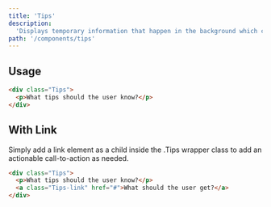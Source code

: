 ```yaml
---
title: 'Tips'
description:
  'Displays temporary information that happen in the background which can be dismissed by the user.'
path: '/components/tips'
---
```


## Usage

```html preview=true size=compact
<div class="Tips">
  <p>What tips should the user know?</p>
</div>
```

## With Link

Simply add a link element as a child inside the .Tips wrapper class to add an actionable
call-to-action as needed.

```html preview=true size=compact
<div class="Tips">
  <p>What tips should the user know?</p>
  <a class="Tips-link" href="#">What should the user get?</a>
</div>
```
